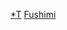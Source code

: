 {{Navbox
|bodyclass=hlist

|name=伏見宮
|title=[[伏見宮]]
|list1=
*[[伏見宮榮仁親王|榮仁親王]]
*[[伏見宮治仁王|治仁王]]
*[[伏見宮貞成親王|貞成親王]]
*[[伏見宮貞常親王|貞常親王]]
*[[伏見宮邦高親王|邦高親王]]
*[[伏見宮貞敦親王|貞敦親王]]
*[[伏見宮邦輔親王|邦輔親王]]
*[[伏見宮貞康親王|貞康親王]]
*[[伏見宮邦房親王|邦房親王]]
*[[伏見宮貞清親王|貞清親王]]
*[[伏見宮邦尚親王|邦尚親王]]
*[[伏見宮邦道親王|邦道親王]]
*[[伏見宮貞致親王|貞致親王]]
*[[伏見宮邦永親王|邦永親王]]
*[[伏見宮貞建親王|貞建親王]]
*[[伏見宮邦忠親王|邦忠親王]]
*[[伏見宮貞行親王|貞行親王]]
*[[伏見宮邦頼親王|邦頼親王]]
*[[伏見宮貞敬親王|貞敬親王]]
*[[伏見宮邦家親王|邦家親王]]
*[[伏見宮貞教親王|貞教親王]]
*[[伏見宮貞愛親王|貞愛親王]]
*[[伏見宮邦家親王|邦家親王]]
*[[伏見宮貞愛親王|貞愛親王]]
*[[伏見宮博恭王|博恭王]]
*[[伏見宮博明王|博明王]]
*皇籍離脱
}}<noinclude>
[[Category:伏見宮|*T]]
[[Category:宮家模板|Fushimi]]
</noinclude>